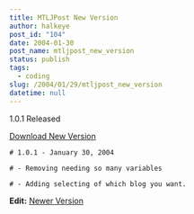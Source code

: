```yaml
---
title: MTLJPost New Version
author: halkeye
post_id: "104"
date: 2004-01-30
post_name: mtljpost_new_version
status: publish
tags:
  - coding
slug: /2004/01/29/mtljpost_new_version
datetime: null
---
```


1.0.1 Released

[Download New Version](https://files.halkeye.net/MTLJPost.tgz)

```
# 1.0.1 - January 30, 2004  

# - Removing needing so many variables  

# - Adding selecting of which blog you want.
```

**Edit:** [Newer Version](https://www.kodekoan.com/project/MTLJPost)
